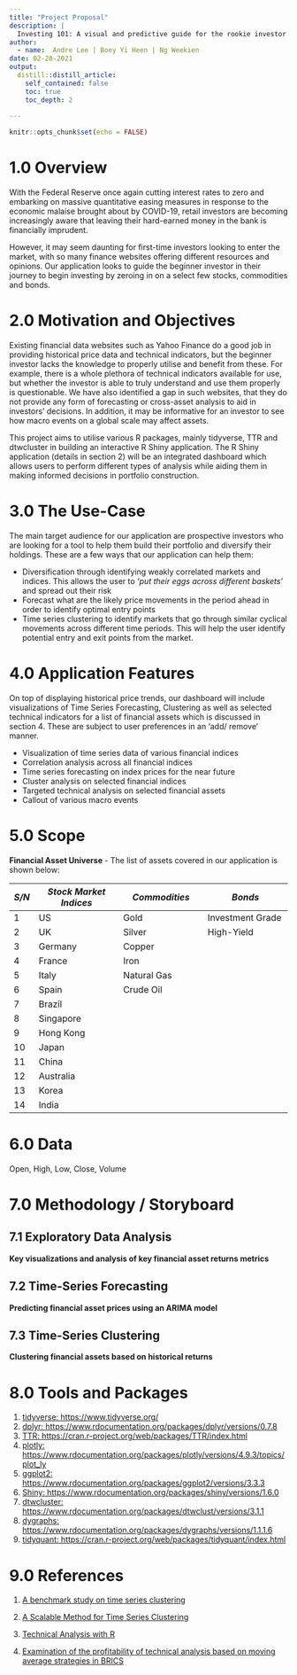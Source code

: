 ```yaml
---
title: "Project Proposal"
description: |
  Investing 101: A visual and predictive guide for the rookie investor
author:
  - name:  Andre Lee | Boey Yi Heen | Ng Weekien
date: 02-28-2021
output:
  distill::distill_article:
    self_contained: false
    toc: true
    toc_depth: 2
    
---
```



```r
knitr::opts_chunk$set(echo = FALSE)
```

# 1.0 Overview

With the Federal Reserve once again cutting interest rates to zero and embarking on massive quantitative easing measures in response to the economic malaise brought about by COVID-19, retail investors are becoming increasingly aware that leaving their hard-earned money in the bank is financially imprudent. 

However, it may seem daunting for first-time investors looking to enter the market, with so many finance websites offering different resources and opinions. Our application looks to guide the beginner investor in their journey to begin investing by zeroing in on a select few stocks, commodities and bonds. 


# 2.0 Motivation and Objectives

Existing financial data websites such as Yahoo Finance do a good job in providing historical price data and technical indicators, but the beginner investor lacks the knowledge to properly utilise and benefit from these. For example, there is a whole plethora of technical indicators available for use, but whether the investor is able to truly understand and use them properly is questionable. We have also identified a gap in such websites, that they do not provide any form of forecasting or cross-asset analysis to aid in investors’ decisions. In addition, it may be informative for an investor to see how macro events on a global scale may affect assets.

This project aims to utilise various R packages, mainly tidyverse, TTR and dtwcluster in building an interactive R Shiny application. The R Shiny application (details in section 2) will be an integrated dashboard which allows users to perform different types of analysis while aiding them in making informed decisions in portfolio construction.

# 3.0 The Use-Case

The main target audience for our application are prospective investors who are looking for a tool to help them build their portfolio and diversify their holdings. These are a few ways that our application can help them:

  - Diversification through identifying weakly correlated markets and indices. This allows the user to *‘put their eggs     across different baskets’* and spread out their risk
  - Forecast what are the likely price movements in the period ahead in order to identify optimal entry points
  - Time series clustering to identify markets that go through similar cyclical movements across different time periods. This will help the user identify potential entry and exit points from the market. 

# 4.0 Application Features

On top of displaying historical price trends, our dashboard will include visualizations of Time Series Forecasting, Clustering as well as selected technical indicators for a list of financial assets which is discussed in section 4. These are subject to user preferences in an ‘add/ remove’ manner.

  - Visualization of time series data of various financial indices
  - Correlation analysis across all financial indices
  - Time series forecasting on index prices for the near future
  - Cluster analysis on selected financial indices
  - Targeted technical analysis on selected financial assets
  - Callout of various macro events

# 5.0 Scope

**Financial Asset Universe** - The list of assets covered in our application is shown below:

|*S/N*|*Stock Market Indices*|*Commodities*|*Bonds*|
|-----|----------------------|----------------------|----------------------|
|1|US|Gold|Investment Grade|
|2|UK|Silver|High-Yield|
|3|Germany|Copper||
|4|France|Iron||
|5|Italy|Natural Gas||
|6|Spain|Crude Oil||
|7|Brazil|||
|8|Singapore|||
|9|Hong Kong|||
|10|Japan|||
|11|China|||
|12|Australia|||
|13|Korea|||
|14|India|||

# 6.0 Data

Open, High, Low, Close, Volume
	
# 7.0 Methodology / Storyboard

## 7.1 Exploratory Data Analysis
**Key visualizations and analysis of key financial asset returns metrics**


## 7.2 Time-Series Forecasting
**Predicting financial asset prices using an ARIMA model**


## 7.3 Time-Series Clustering
**Clustering financial assets based on historical returns**


# 8.0 Tools and Packages 

1. [tidyverse: https://www.tidyverse.org/](https://www.tidyverse.org/)
2. [dplyr: https://www.rdocumentation.org/packages/dplyr/versions/0.7.8](https://www.rdocumentation.org/packages/dplyr/versions/0.7.8)
3. [TTR: https://cran.r-project.org/web/packages/TTR/index.html](https://cran.r-project.org/web/packages/TTR/index.html)
4. [plotly: https://www.rdocumentation.org/packages/plotly/versions/4.9.3/topics/plot_ly](https://www.rdocumentation.org/packages/plotly/versions/4.9.3/topics/plot_ly)
5. [ggplot2: https://www.rdocumentation.org/packages/ggplot2/versions/3.3.3](https://www.rdocumentation.org/packages/ggplot2/versions/3.3.3)
6. [Shiny: https://www.rdocumentation.org/packages/shiny/versions/1.6.0](https://www.rdocumentation.org/packages/shiny/versions/1.6.0)
7. [dtwcluster: https://www.rdocumentation.org/packages/dtwclust/versions/3.1.1](https://www.rdocumentation.org/packages/dtwclust/versions/3.1.1)
8. [dygraphs: https://www.rdocumentation.org/packages/dygraphs/versions/1.1.1.6](https://www.rdocumentation.org/packages/dygraphs/versions/1.1.1.6)
9. [tidyquant: https://cran.r-project.org/web/packages/tidyquant/index.html](https://cran.r-project.org/web/packages/tidyquant/index.html)


# 9.0 References

1. [A benchmark study on time series clustering](https://www.sciencedirect.com/science/article/pii/S2666827020300013)

2. [A Scalable Method for Time Series Clustering](https://robjhyndman.com/papers/wang.pdf) 

3. [Technical Analysis with R](https://bookdown.org/kochiuyu/technical-analysis-with-r-second-edition/)

4. [Examination of the profitability of technical analysis based on moving average strategies in BRICS](https://jfin-swufe.springeropen.com/articles/10.1186/s40854-018-0087-z)

